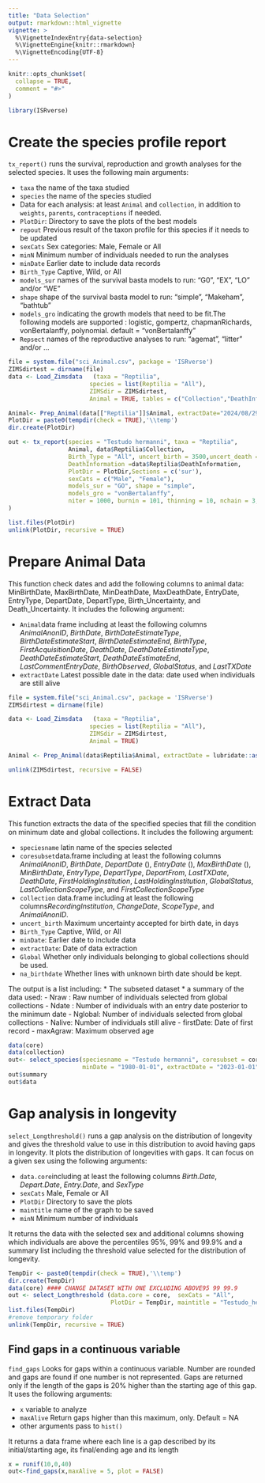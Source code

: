 ```yaml
---
title: "Data Selection"
output: rmarkdown::html_vignette
vignette: >
  %\VignetteIndexEntry{data-selection}
  %\VignetteEngine{knitr::rmarkdown}
  %\VignetteEncoding{UTF-8}
---
```


```r
knitr::opts_chunk$set(
  collapse = TRUE,
  comment = "#>"
)
```

```r
library(ISRverse)
```

<!-- WARNING - This vignette is generated by {fusen} from dev/flat_select.Rmd: do not edit by hand -->

# Create the species profile report

`tx_report()` runs the survival, reproduction and growth analyses for the selected species. It uses the following main arguments:

* `taxa` the name of the taxa studied
* `species` the name of the species studied
*  Data for each analysis: at least `Animal` and `collection`, in addition to `weights`, `parents`, `contraceptions` if needed.   
* `PlotDir`: Directory to save the plots of the best models
* `repout` Previous result of the taxon profile for this species if it needs to be updated
* `sexCats` Sex categories: Male, Female or All 
* `minN` Minimum number of individuals needed to run the analyses
* `minDate` Earlier date to include data records
* `Birth_Type` Captive, Wild, or All
* `models_sur`  names of the survival basta models to run: "G0", "EX", "LO" and/or "WE"
* `shape` shape of the survival basta model to run: "simple", "Makeham", "bathtub"
* `models_gro` indicating the growth models that need to be fit.The following models are supported : logistic, gompertz, chapmanRichards, vonBertalanffy, polynomial. default = "vonBertalanffy"
* `Repsect` names of the reproductive analyses to run: "agemat", "litter" and/or ...



```r
file = system.file("sci_Animal.csv", package = 'ISRverse')
ZIMSdirtest = dirname(file)
data <- Load_Zimsdata	(taxa = "Reptilia",
                       species = list(Reptilia = "All"),
                       ZIMSdir = ZIMSdirtest,
                       Animal = TRUE, tables = c("Collection","DeathInformation"))

Animal<- Prep_Animal(data[["Reptilia"]]$Animal, extractDate="2024/08/29"  )
PlotDir = paste0(tempdir(check = TRUE),'\\temp')
dir.create(PlotDir)

out <- tx_report(species = "Testudo hermanni", taxa = "Reptilia",
                 Animal, data$Reptilia$Collection, 
                 Birth_Type = "All", uncert_birth = 3500,uncert_death = 3500, 
                 DeathInformation =data$Reptilia$DeathInformation,
                 PlotDir = PlotDir,Sections = c('sur'),
                 sexCats = c("Male", "Female"),
                 models_sur = "GO", shape = "simple",
                 models_gro = "vonBertalanffy",
                 niter = 1000, burnin = 101, thinning = 10, nchain = 3, ncpus = 3
)

list.files(PlotDir)
unlink(PlotDir, recursive = TRUE)

```

# Prepare Animal Data

This function check dates and add the following columns to animal data: MinBirthDate, MaxBirthDate, MinDeathDate, MaxDeathDate, EntryDate, EntryType, DepartDate, DepartType, Birth_Uncertainty, and Death_Uncertainty. It includes the following argument:

* `Animal`data frame including at least the following columns *AnimalAnonID*,  *BirthDate*, *BirthDateEstimateType*, *BirthDateEstimateStart*, *BirthDateEstimateEnd*, *BirthType*, *FirstAcquisitionDate*, *DeathDate*, *DeathDateEstimateType*, *DeathDateEstimateStart*, *DeathDateEstimateEnd*, *LastCommentEntryDate*, *BirthObserved*, *GlobalStatus*, and  *LastTXDate*
* `extractDate`  Latest possible date in the data: date used when individuals are still alive


```r
file = system.file("sci_Animal.csv", package = 'ISRverse')
ZIMSdirtest = dirname(file)

data <- Load_Zimsdata	(taxa = "Reptilia", 
                       species = list(Reptilia = "All"),
                       ZIMSdir = ZIMSdirtest,
                       Animal = TRUE)

Animal <- Prep_Animal(data$Reptilia$Animal, extractDate = lubridate::as_date("2023/12/23"))

unlink(ZIMSdirtest, recursive = FALSE)
```

# Extract Data

This function extracts the data of the specified species that fill the condition on minimum date and global collections. It includes the following argument:

* `speciesname` latin name of the species selected
* `coresubset`data.frame including at least the following columns *AnimalAnonID*, *BirthDate*, *DepartDate* (\code{date}), *EntryDate* (\code{date}), *MaxBirthDate* (\code{date}), *MinBirthDate*, *EntryType*, *DepartType*, *DepartFrom*, *LastTXDate*, *DeathDate*, *FirstHoldingInstitution*, *LastHoldingInstitution*, *GlobalStatus*, *LastCollectionScopeType*, and *FirstCollectionScopeType*
* `collection` data.frame including at least the following columns*RecordingInstitution*, *ChangeDate*, *ScopeType*, and *AnimalAnonID*.
* `uncert_birth` Maximum uncertainty accepted for birth date, in days
* `Birth_Type` Captive, Wild, or All
* `minDate`: Earlier date to include data
* `extractDate`: Date of data extraction
* `Global` Whether only individuals belonging to global collections should be used.
* `na_birthdate` Whether lines with unknown birth date should be kept.


The output is a list including:
* The subseted dataset
* a summary of the data used:
- Nraw : Raw number of individuals selected from global collections
- Ndate : Number of individuals with an entry date posterior to the minimum date
- Nglobal: Number of individuals selected from global collections
- Nalive: Number of individuals still alive
- firstDate: Date of first record
- maxAgraw: Maximum observed age




```r
data(core)
data(collection)
out<- select_species(speciesname = "Testudo hermanni", coresubset = core, collection,
                     minDate = "1980-01-01", extractDate = "2023-01-01")
out$summary
out$data
```

# Gap analysis in longevity

`select_Longthreshold()` runs a gap analysis on the distribution of longevity and gives the threshold value to use in this distribution to avoid having gaps in longevity. It plots the distribution of longevities with gaps. It can focus on a given sex using the following arguments:

*  `data.core`including at least the following columns *Birth.Date*, *Depart.Date*, *Entry.Date*, and *SexType*
* `sexCats` Male, Female or All
* `PlotDir` Directory to save the plots
* `maintitle` name of the graph to be saved
* ` minN` Minimum number of individuals

It returns the data with the selected sex and additional columns showing which individuals are above the percentiles 95%, 99% and 99.9%
and a summary list including the threshold value selected for the distribution of longevity.


```r
TempDir <- paste0(tempdir(check = TRUE),'\\temp')
dir.create(TempDir)
data(core) #### CHANGE DATASET WITH ONE EXCLUDING ABOVE95 99 99.9
out <- select_Longthreshold (data.core = core,  sexCats = "All", 
                             PlotDir = TempDir, maintitle = "Testudo_hermanni")
list.files(TempDir)
#remove temporary folder
unlink(TempDir, recursive = TRUE)
```

## Find gaps in a continuous variable

`find_gaps` Looks for gaps within a continuous variable. Number are rounded and gaps are found if one number is not represented. Gaps are returned only if the length of the gaps is 20% higher than the starting age of this gap. It uses the following arguments:

* `x` variable to analyze
* `maxAlive` Return gaps higher than this maximum, only. Default = NA
* other arguments pass to `hist()`

It returns a data frame where each line is a gap described by its initial/starting age, its final/ending age and its length


```r
x = runif(10,0,40)
out<-find_gaps(x,maxAlive = 5, plot = FALSE)
```

